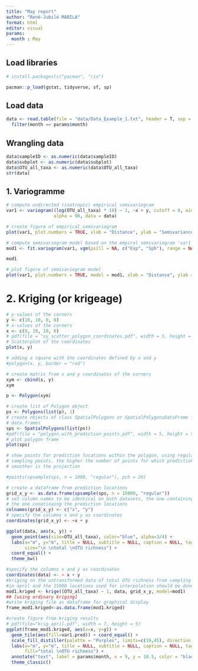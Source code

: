 ```yaml
---
title: "May report"
author: "René-Jubilé MABILA"
format: html
editor: visual
params:
  month : May
---
```


## Load libraries

```r
# install.packages(c("pacman", "rio")

pacman::p_load(gstat, tidyverse, sf, sp)
```

## Load data

```r
data <- read.table(file = "data/Data_Example_1.txt", header = T, sep = "\t") %>% 
  filter(month == params$month)
```

## Wrangling data

```r
data$sampleID <- as.numeric(data$sampleID)
data$subplot <- as.numeric(data$subplot)
data$OTU_all_taxa <- as.numeric(data$OTU_all_taxa)
str(data)
```

## 1. Variogramme

```r
# compute undirected (isotropic) empirical semivariogram
var1 <- variogram((log(OTU_all_taxa) * 10) ~ 1, ~x + y, cutoff = 8, width = 1, 
                  alpha = 90, data = data)

# create figure of empirical semivariogram
plot(var1, plot.numbers = TRUE, xlab = "Distance", ylab = "Semivariance", cex = 1, cex.axis = 2)

```

```r
# compute semivariogram model based on the empiral semivariogram 'var1'
mod1 <- fit.variogram(var1, vgm(psill = NA, c("Exp", "Sph"), range = NA, 1), fit.sills = TRUE, fit.ranges = TRUE, fit.method = 1)

mod1
```

```r
# plot figure of semivariogram model
plot(var1, plot.numbers = TRUE, model = mod1, xlab = "Distance", ylab = "Semivariance")
```

# 2. Kriging (or krigeage)

```r

# y-values of the corners
y <- c(10, 10, 0, 0)
# x-values of the corners
x <- c(0, 10, 10, 0)
# pdf(file = "xy_scatter_polygon_coordinates.pdf", width = 5, height = 5.5)
# Scatterplot of the coordinates
plot(x, y)
```

```r
# adding a square with the coordinates defined by x and y
#polygon(x, y, border = "red")
```

```r
# create matrix from x and y coordinates of the corners
xym <- cbind(x, y)
xym
```

```r
p <- Polygon(xym)

# create list of Polygon object
ps <- Polygons(list(p), 1)
# create objects of class SpatialPolygons or SpatialPolygonsDataFrame from lists of Polygons objects and
# data.frames
sps <- SpatialPolygons(list(ps))
#pdf(file = "polygon_with_prediction_points.pdf", width = 5, height = 5)
# plot polygon frame
plot(sps)
```

```r
# show points for prediction locations within the polygon, using regular sampling methods, n = number of
# sampling points, the higher the number of points for which predictions should be calculated, the
# smoother is the projection

#points(spsample(sps, n = 1000, "regular"), pch = 20)
```

```r
# create a dataframe from prediction locations
grid_x_y <- as.data.frame(spsample(sps, n = 15000, "regular"))
# set column names to be identical on both datasets, the one containing the original measurement data and
# the one conatinaing the prediction locations
colnames(grid_x_y) <- c("x", "y")
# specify the columns x and y as coordinates
coordinates(grid_x_y) <- ~x + y
```

```r
ggplot(data, aes(x, y)) +
  geom_point(aes(size=OTU_all_taxa), color="blue", alpha=3/4) +
  labs(x="m", y="m", title = NULL, subtitle = NULL, caption = NULL, tag = NULL,
       size="\n \ntotal \nOTU richness") +
  coord_equal() +
  theme_bw()
```

```r
#specify the columns x and y as coordinates
coordinates(data) <- ~ x + y
#kriging on the untransformed data of total OTU richness from sampling locations
#in april and the 15000 locations used for interpolation should be done
mod1.kriged <- krige((OTU_all_taxa) ~ 1, data, grid_x_y, model=mod1)
## [using ordinary kriging]
#write kriging file as dataframe for graphical display
frame_mod1.kriged<-as.data.frame(mod1.kriged)
```

```r
#create figure from kriging results
# pdf(file="krig_april.pdf", width = 7, height = 5)
ggplot(frame_mod1.kriged, aes(x=x, y=y)) +
  geom_tile(aes(fill=var1.pred)) + coord_equal() +
  scale_fill_distiller(palette = "Purples", limits=c(10,45), direction = 1)+
  labs(x="m", y="m", title = NULL, subtitle = NULL, caption = NULL, tag = NULL,
       fill="total \nOTU richness") +
  annotate("text", label = params$month, x = 9, y = 10.5, color = "black")+
  theme_classic()
```

